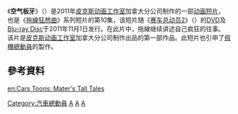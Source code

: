 
{{noteTA
|T=zh-hans:空气板牙;zh-hk:飛天哨牙嘜;zh-tw:飛天拖線;
|G1=Show
|G2=Movie
|G3=Cartoon
|G4=Pixar
|1=zh-hans:板牙;zh-hk:哨牙嘜;zh-tw:拖線;
|2=zh-hans:空氣;zh-hk:飛天;zh-tw:飛天;
}}
{{Infobox_Film |
name = -{zh-hans:空气板牙;zh-hk:飛天哨牙嘜;zh-tw:飛天拖線;}-|
director = [[Rob_Gibbs|Rob Gibbs]]|
producer = [[Mark_Nielsen|Mark Nielsen]]|
starring = [[Larry_the_Cable_Guy|Larry the Cable Guy]]<BR>[[歐文·威爾森|-{zh-hans:欧文·威尔森;zh-hk:奧雲·韋遜;zh-tw:歐文·威爾森;}-]]<BR>[[Stacy_Keach|Stacy Keach]]<BR>[[Jonathan_Adams|Jonathan Adams]]|
music = [[Bruno_Coon|Bruno Coon]]|
distributor = [[博伟|博伟影业公司]]|
released = 2011年 |
runtime = 5分26秒 |
language = [[英语|英语]] |
budget = |
zh_name= 空氣板牙|
hk_name = 飛天哨牙嘜<ref>{{cite web|url=http://www.hmv.com.hk/ch/product/dvd.asp?sku=212141|title=CARS 2 反斗車王 2|publisher=HMV香港}}</ref>|
tw_name = 飛天拖線|
}}
《'''空气板牙'''》（{{lang-en|''Air Mater''}}）是2011年[[皮克斯动画工作室|皮克斯动画工作室]]加拿大分公司制作的一部[[动画短片|动画短片]]，也是《[[拖線狂想曲|拖線狂想曲]]》系列短片的第10集，该短片随《[[赛车总动员2|赛车总动员2]]》（{{lang-en|Cars2}}）的[[DVD|DVD]]及[[Blu-ray_Disc|Blu-ray Disc]]于2011年11月1日发行。在此片中，拖線继续讲述自己疯狂的往事。该片是[[皮克斯动画工作室|皮克斯动画工作室]]加拿大分公司制作出品的第一部作品。此短片也引申了[[飛機總動員|飛機總動員]]的製作。

== 參考資料 ==
{{reflist}}

{{皮克斯电影列表}}

[[en:Cars_Toons:_Mater's_Tall_Tales|en:Cars Toons: Mater's Tall Tales]]

[[Category:汽車總動員|Category:汽車總動員]]
[[Category:皮克斯短片|A]]
[[Category:2011年美國動畫電影|A]]
[[Category:被取消後又復活的電視節目|A]]